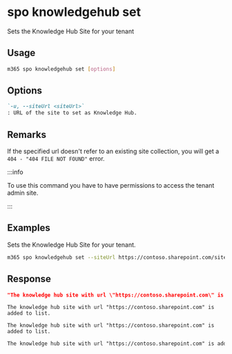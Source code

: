 
# spo knowledgehub set

Sets the Knowledge Hub Site for your tenant

## Usage

```sh
m365 spo knowledgehub set [options]
```

## Options

```md defintion-list
`-u, --siteUrl <siteUrl>`
: URL of the site to set as Knowledge Hub.
```

<Global />

## Remarks

If the specified url doesn't refer to an existing site collection, you will get a `404 - "404 FILE NOT FOUND"` error.

:::info

To use this command you have to have permissions to access the tenant admin site.

:::
    
## Examples

Sets the Knowledge Hub Site for your tenant.

```sh
m365 spo knowledgehub set --siteUrl https://contoso.sharepoint.com/sites/knowledgesite
```

## Response

<Tabs>
  <TabItem value="JSON">

  ```json
  "The knowledge hub site with url \"https://contoso.sharepoint.com\" is added to list."
  ```

  </TabItem>
  <TabItem value="Text">

  ```text
  The knowledge hub site with url "https://contoso.sharepoint.com" is added to list.
  ```

  </TabItem>
  <TabItem value="CSV">

  ```csv
  The knowledge hub site with url "https://contoso.sharepoint.com" is added to list.
  ```

  </TabItem>
  <TabItem value="Markdown">

  ```md
  The knowledge hub site with url "https://contoso.sharepoint.com" is added to list.
  ```

  </TabItem>
</Tabs>

